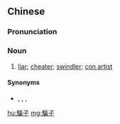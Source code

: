 {{also|骗子}}
==Chinese==
{{zh-forms|s=骗子}}

===Pronunciation===
{{zh-pron
|m=piànzi
|c=pin3 zi2
|mn=xm,zz,tw,mg:phiàn-chú/qz:phiàn-chír
|cat=n
}}

===Noun===
{{zh-noun}}

# [[liar]]; [[cheater]]; [[swindler]]; [[con artist]]
#: {{zh-x|感情 騙子{zi}|emotional manipulator}}

====Synonyms====
* {{qualifier|Min Nan}} {{zh-l|諞仙}}, {{zh-l|術仔}}, {{zh-l|諞仙仔}}, {{zh-l|佬仔}}

[[hu:騙子]]
[[mg:騙子]]